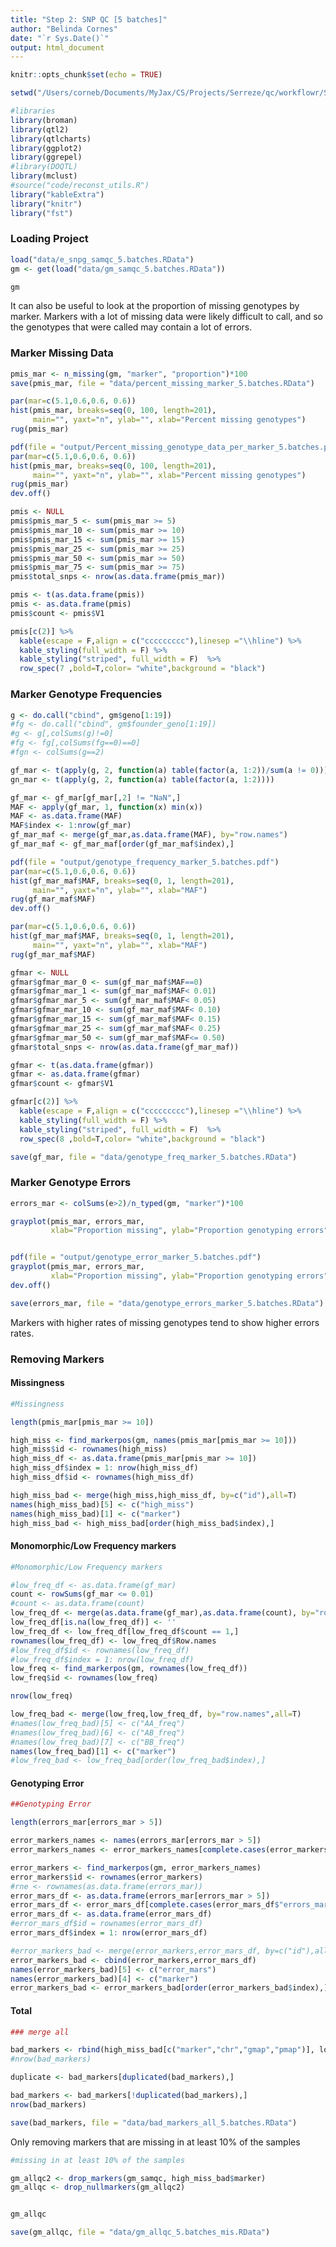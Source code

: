 ```yaml
---
title: "Step 2: SNP QC [5 batches]"
author: "Belinda Cornes"
date: "`r Sys.Date()`"
output: html_document
---
```


```r
knitr::opts_chunk$set(echo = TRUE)

setwd("/Users/corneb/Documents/MyJax/CS/Projects/Serreze/qc/workflowr/Serreze-T1D_Workflow")

#libraries
library(broman)
library(qtl2)
library(qtlcharts)
library(ggplot2)
library(ggrepel)
#library(DOQTL)
library(mclust)
#source("code/reconst_utils.R")
library("kableExtra")
library("knitr")
library("fst")
```

### Loading Project
```r
load("data/e_snpg_samqc_5.batches.RData")
gm <- get(load("data/gm_samqc_5.batches.RData"))

gm
```

It can also be useful to look at the proportion of missing genotypes by marker. Markers with a lot of missing data were likely difficult to call, and so the genotypes that were called may contain a lot of errors.

### Marker Missing Data 
```r

pmis_mar <- n_missing(gm, "marker", "proportion")*100
save(pmis_mar, file = "data/percent_missing_marker_5.batches.RData")

par(mar=c(5.1,0.6,0.6, 0.6))
hist(pmis_mar, breaks=seq(0, 100, length=201),
     main="", yaxt="n", ylab="", xlab="Percent missing genotypes")
rug(pmis_mar)

pdf(file = "output/Percent_missing_genotype_data_per_marker_5.batches.pdf")
par(mar=c(5.1,0.6,0.6, 0.6))
hist(pmis_mar, breaks=seq(0, 100, length=201),
     main="", yaxt="n", ylab="", xlab="Percent missing genotypes")
rug(pmis_mar)
dev.off()
```

```r

pmis <- NULL
pmis$pmis_mar_5 <- sum(pmis_mar >= 5)
pmis$pmis_mar_10 <- sum(pmis_mar >= 10)
pmis$pmis_mar_15 <- sum(pmis_mar >= 15)
pmis$pmis_mar_25 <- sum(pmis_mar >= 25)
pmis$pmis_mar_50 <- sum(pmis_mar >= 50)
pmis$pmis_mar_75 <- sum(pmis_mar >= 75)
pmis$total_snps <- nrow(as.data.frame(pmis_mar))

pmis <- t(as.data.frame(pmis))
pmis <- as.data.frame(pmis)
pmis$count <- pmis$V1

pmis[c(2)] %>%
  kable(escape = F,align = c("ccccccccc"),linesep ="\\hline") %>%
  kable_styling(full_width = F) %>%
  kable_styling("striped", full_width = F)  %>%
  row_spec(7 ,bold=T,color= "white",background = "black")

```

### Marker Genotype Frequencies
```r

g <- do.call("cbind", gm$geno[1:19])
#fg <- do.call("cbind", gm$founder_geno[1:19])
#g <- g[,colSums(g)!=0]
#fg <- fg[,colSums(fg==0)==0]
#fgn <- colSums(g==2)

gf_mar <- t(apply(g, 2, function(a) table(factor(a, 1:2))/sum(a != 0)))
gn_mar <- t(apply(g, 2, function(a) table(factor(a, 1:2))))

gf_mar <- gf_mar[gf_mar[,2] != "NaN",]
MAF <- apply(gf_mar, 1, function(x) min(x))
MAF <- as.data.frame(MAF)
MAF$index <- 1:nrow(gf_mar)
gf_mar_maf <- merge(gf_mar,as.data.frame(MAF), by="row.names")
gf_mar_maf <- gf_mar_maf[order(gf_mar_maf$index),]

pdf(file = "output/genotype_frequency_marker_5.batches.pdf")
par(mar=c(5.1,0.6,0.6, 0.6))
hist(gf_mar_maf$MAF, breaks=seq(0, 1, length=201),
     main="", yaxt="n", ylab="", xlab="MAF")
rug(gf_mar_maf$MAF)
dev.off()

par(mar=c(5.1,0.6,0.6, 0.6))
hist(gf_mar_maf$MAF, breaks=seq(0, 1, length=201),
     main="", yaxt="n", ylab="", xlab="MAF")
rug(gf_mar_maf$MAF)

gfmar <- NULL
gfmar$gfmar_mar_0 <- sum(gf_mar_maf$MAF==0)
gfmar$gfmar_mar_1 <- sum(gf_mar_maf$MAF< 0.01)
gfmar$gfmar_mar_5 <- sum(gf_mar_maf$MAF< 0.05)
gfmar$gfmar_mar_10 <- sum(gf_mar_maf$MAF< 0.10)
gfmar$gfmar_mar_15 <- sum(gf_mar_maf$MAF< 0.15)
gfmar$gfmar_mar_25 <- sum(gf_mar_maf$MAF< 0.25)
gfmar$gfmar_mar_50 <- sum(gf_mar_maf$MAF<= 0.50)
gfmar$total_snps <- nrow(as.data.frame(gf_mar_maf))

gfmar <- t(as.data.frame(gfmar))
gfmar <- as.data.frame(gfmar)
gfmar$count <- gfmar$V1

gfmar[c(2)] %>%
  kable(escape = F,align = c("ccccccccc"),linesep ="\\hline") %>%
  kable_styling(full_width = F) %>%
  kable_styling("striped", full_width = F)  %>%
  row_spec(8 ,bold=T,color= "white",background = "black")

save(gf_mar, file = "data/genotype_freq_marker_5.batches.RData")

```

### Marker Genotype Errors
```r
errors_mar <- colSums(e>2)/n_typed(gm, "marker")*100

grayplot(pmis_mar, errors_mar,
         xlab="Proportion missing", ylab="Proportion genotyping errors")


pdf(file = "output/genotype_error_marker_5.batches.pdf")
grayplot(pmis_mar, errors_mar,
         xlab="Proportion missing", ylab="Proportion genotyping errors")
dev.off()

save(errors_mar, file = "data/genotype_errors_marker_5.batches.RData")

```

Markers with higher rates of missing genotypes tend to show higher errors rates.

### Removing Markers
#### Missingness
```r

#Missingness

length(pmis_mar[pmis_mar >= 10])

high_miss <- find_markerpos(gm, names(pmis_mar[pmis_mar >= 10]))
high_miss$id <- rownames(high_miss)
high_miss_df <- as.data.frame(pmis_mar[pmis_mar >= 10])
high_miss_df$index = 1: nrow(high_miss_df)
high_miss_df$id <- rownames(high_miss_df)

high_miss_bad <- merge(high_miss,high_miss_df, by=c("id"),all=T)
names(high_miss_bad)[5] <- c("high_miss")
names(high_miss_bad)[1] <- c("marker")
high_miss_bad <- high_miss_bad[order(high_miss_bad$index),]
```

#### Monomorphic/Low Frequency markers
```r

#Monomorphic/Low Frequency markers

#low_freq_df <- as.data.frame(gf_mar)
count <- rowSums(gf_mar <= 0.01)
#count <- as.data.frame(count)
low_freq_df <- merge(as.data.frame(gf_mar),as.data.frame(count), by="row.names",all=T)
low_freq_df[is.na(low_freq_df)] <- ''
low_freq_df <- low_freq_df[low_freq_df$count == 1,]
rownames(low_freq_df) <- low_freq_df$Row.names
#low_freq_df$id <- rownames(low_freq_df)
#low_freq_df$index = 1: nrow(low_freq_df)
low_freq <- find_markerpos(gm, rownames(low_freq_df))
low_freq$id <- rownames(low_freq)

nrow(low_freq)

low_freq_bad <- merge(low_freq,low_freq_df, by="row.names",all=T)
#names(low_freq_bad)[5] <- c("AA_freq")
#names(low_freq_bad)[6] <- c("AB_freq")
#names(low_freq_bad)[7] <- c("BB_freq")
names(low_freq_bad)[1] <- c("marker")
#low_freq_bad <- low_freq_bad[order(low_freq_bad$index),]

```

#### Genotyping Error
```r

##Genotyping Error

length(errors_mar[errors_mar > 5])

error_markers_names <- names(errors_mar[errors_mar > 5])
error_markers_names <- error_markers_names[complete.cases(error_markers_names)]

error_markers <- find_markerpos(gm, error_markers_names)
error_markers$id <- rownames(error_markers)
#rne <- rownames(as.data.frame(errors_mar))
error_mars_df <- as.data.frame(errors_mar[errors_mar > 5])
error_mars_df <- error_mars_df[complete.cases(error_mars_df$"errors_mar[errors_mar > 5]"),]
error_mars_df <- as.data.frame(error_mars_df)
#error_mars_df$id = rownames(error_mars_df)
error_mars_df$index = 1: nrow(error_mars_df)

#error_markers_bad <- merge(error_markers,error_mars_df, by=c("id"),all=T)
error_markers_bad <- cbind(error_markers,error_mars_df)
names(error_markers_bad)[5] <- c("error_mars")
names(error_markers_bad)[4] <- c("marker")
error_markers_bad <- error_markers_bad[order(error_markers_bad$index),]

```

#### Total
```r

### merge all

bad_markers <- rbind(high_miss_bad[c("marker","chr","gmap","pmap")], low_freq_bad[c("marker","chr","gmap","pmap")], error_markers_bad[c("marker","chr","gmap","pmap")])
#nrow(bad_markers)

duplicate <- bad_markers[duplicated(bad_markers),]

bad_markers <- bad_markers[!duplicated(bad_markers),]
nrow(bad_markers)

save(bad_markers, file = "data/bad_markers_all_5.batches.RData")

```

Only removing markers that are missing in at least 10% of the samples

```r

#missing in at least 10% of the samples

gm_allqc2 <- drop_markers(gm_samqc, high_miss_bad$marker)
gm_allqc <- drop_nullmarkers(gm_allqc2)


gm_allqc

save(gm_allqc, file = "data/gm_allqc_5.batches_mis.RData")

```
